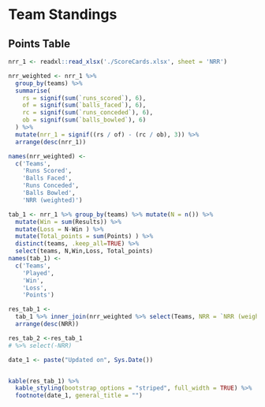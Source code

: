 # Team Standings {-#score1}

## Points Table {-}
```r
nrr_1 <- readxl::read_xlsx('./ScoreCards.xlsx', sheet = 'NRR')

nrr_weighted <- nrr_1 %>%
  group_by(teams) %>%
  summarise(
    rs = signif(sum(`runs_scored`), 6),
    of = signif(sum(`balls_faced`), 6),
    rc = signif(sum(`runs_conceded`), 6),
    ob = signif(sum(`balls_bowled`), 6)
  ) %>%
  mutate(nrr_1 = signif((rs / of) - (rc / ob), 3)) %>%
  arrange(desc(nrr_1))

names(nrr_weighted) <-
  c('Teams',
    'Runs Scored',
    'Balls Faced',
    'Runs Conceded',
    'Balls Bowled',
    'NRR (weighted)')

tab_1 <- nrr_1 %>% group_by(teams) %>% mutate(N = n()) %>% 
  mutate(Win = sum(Results)) %>% 
  mutate(Loss = N-Win ) %>% 
  mutate(Total_points = sum(Points) ) %>% 
  distinct(teams, .keep_all=TRUE) %>% 
  select(teams, N,Win,Loss, Total_points)
names(tab_1) <-
  c('Teams',
    'Played',
    'Win',
    'Loss',
    'Points')

res_tab_1 <-
  tab_1 %>% inner_join(nrr_weighted %>% select(Teams, NRR = `NRR (weighted)`)) %>%
  arrange(desc(NRR))

res_tab_2 <-res_tab_1 
# %>% select(-NRR)

date_1 <- paste("Updated on", Sys.Date())


kable(res_tab_1) %>%
  kable_styling(bootstrap_options = "striped", full_width = TRUE) %>%
  footnote(date_1, general_title = "")
```
